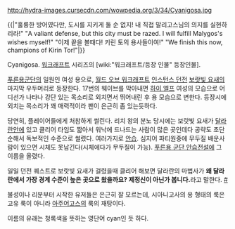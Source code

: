 http://hydra-images.cursecdn.com/wowpedia.org/3/34/Cyanigosa.jpg

{{|"훌륭한 방어였다만, 도시를 지키게 둘 순 없지! 내 직접 말리고스님의 의지를 실현하리라!"
"A valiant defense, but this city must be razed. I will fulfill Malygos's wishes myself!" 
"이제 끝을 볼때다! 키린 토의 용사들이여!"
"We finish this now, champions of Kirin Tor!"|}}

Cyanigosa. [[워크래프트]] 시리즈의 [wiki:"워크래프트/등장 인물" 등장인물].

[[푸른용군단]]의 일원인 여성 용으로, [[월드 오브 워크래프트]] [[인스턴스 던전]] [[보랏빛 요새]]의 마지막 우두머리로 등장한다. 17번의 웨이브를 막아내면 [[하이 엘프]] 여성의 모습으로 어디선가 나타나 강단 있는 목소리로 외치면서 뛰어내린 후 용 모습으로 변한다. 등장시에 외치는 목소리가 꽤 매력적이라 팬이 은근히 좀 있는듯하다. 

당연히, 플레이어들에게 처참하게 썰린다. 리치 왕의 분노 당시에는 보랏빛 요새가 [[달라란]]안에 있고 클리어 타임도 짧아서 워낙에 드나드는 사람이 많은 곳인데다 공략도 초단순해서 독보적인 수준으로 썰렸다. 여러가지로 [[안습]]. 심지어 파티원중에 무두질 배운사람이 있으면 시체도 못남긴다(시체에다가 무두질이 가능). [[푸른용 군단 안습전설]]에 그 이름을 올렸다.

일일 던전 퀘스트로 보랏빛 요새가 걸렸을때 클리어 해보면 달라란의 마법사가 '''왜 달라란에서 가장 경계 수준이 높은 곳으로 왔을까요? 제정신이 아닌가 봅니다.'''라고 말한다. [http://pds15.egloos.com/pmf/200912/19/59/d0087759_4b2c343ecff45.jpg #]

불성이나 리분부터 시작한 유저들은 은근히 잘 모르는데, 시아니고사의 용 형태의 룩은 고유 룩이 아니라 [[아주어고스]]의 룩의 재탕이다.

이름의 유래는 청록색을 뜻하는 영단어 cyan인 듯 하다.
